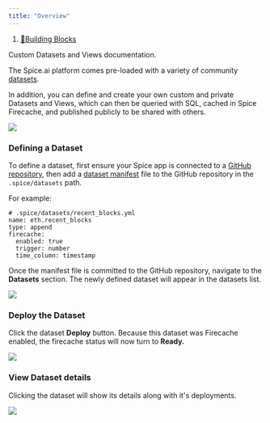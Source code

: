 ```yaml
---
title: "Overview"
---
```


1. [🧱Building Blocks](/building-blocks)

Custom Datasets and Views documentation.

The Spice.ai platform comes pre-loaded with a variety of community [datasets](/building-blocks/datasets).

In addition, you can define and create your own custom and private Datasets and Views, which can then be queried with SQL, cached in Spice Firecache, and published publicly to be shared with others.

![](/images/building-blocks/files%2Fv0%2Fb%2Fgitbook-x-prod.appspot.com%2Fo%2Fspaces%252F-Mc71sWdWMqp1e_rsTZE-129938315%252Fuploads%252FBfEmHI7uzS01zQbCLYqt%252Fscreenshot%25204%2520-%2520GitHub.png)

### Defining a Dataset

To define a dataset, first ensure your Spice app is connected to a [GitHub repository](/portal/apps/connect-github-repository), then add a [dataset manifest](/reference/specifications/dataset-and-view-yaml-specification) file to the GitHub repository in the `.spice/datasets` path.

For example:

```
# .spice/datasets/recent_blocks.yml
name: eth.recent_blocks
type: append
firecache:
  enabled: true
  trigger: number
  time_column: timestamp
```

Once the manifest file is committed to the GitHub repository, navigate to the **Datasets** section. The newly defined dataset will appear in the datasets list.

<Frame caption="List of synced Datasets.">
  <img src="/images/building-blocks/files%2Fv0%2Fb%2Fgitbook-x-prod.appspot.com%2Fo%2Fspaces%252F-Mc71sWdWMqp1e_rsTZE-129938315%252Fuploads%252FvO47MgS1yTXOgR8xLNM1%252FScreenshot%25202023-10-24%2520at%25205.03.22%2520PM.png" />
</Frame>

### Deploy the Dataset

Click the dataset **Deploy** button. Because this dataset was Firecache enabled, the firecache status will now turn to **Ready.**

<Frame caption="Deployed dataset eth.recent_blocks is now firecache Ready.">
  <img src="/images/building-blocks/files%2Fv0%2Fb%2Fgitbook-x-prod.appspot.com%2Fo%2Fspaces%252F-Mc71sWdWMqp1e_rsTZE-129938315%252Fuploads%252FyiOm2bXdSyqlKbEvU2Er%252FScreenshot%25202023-10-24%2520at%25205.48.15%2520PM.png" />
</Frame>

### View Dataset details

Clicking the dataset will show its details along with it's deployments.

<Frame caption="Dataset details page.">
  <img src="/images/building-blocks/files%2Fv0%2Fb%2Fgitbook-x-prod.appspot.com%2Fo%2Fspaces%252F-Mc71sWdWMqp1e_rsTZE-129938315%252Fuploads%252FT2xtXllR0aQFRgCPf64Z%252FScreenshot%25202023-10-24%2520at%25205.48.49%2520PM.png" />
</Frame>
